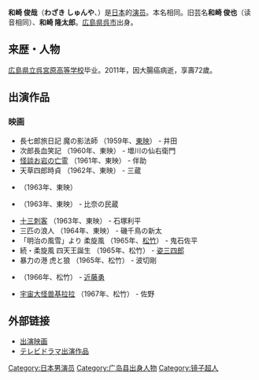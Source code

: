 {{blpsources|time=2015-05-03T07:23:29+00:00}}
'''和崎 俊哉'''（'''わざき しゅんや'''、{{bd|1938年|11月14日|2011年|2月15日|Wazaki Shun'ya}}）是[[日本|日本]]的[[演员|演员]]。本名相同。旧芸名'''和崎 俊也'''（读音相同）、'''和崎 隆太郎'''。[[広島県|広島県]][[呉市|呉市]]出身。


== 来歴・人物 ==
[[広島県立呉宮原高等学校|広島県立呉宮原高等学校]]毕业。2011年，因大腸癌病逝，享壽72歲。

== 出演作品 ==
=== 映画 ===
* 長七郎旅日記 魔の影法師 （1959年、[[東映|東映]]） - 井田
* 次郎長血笑記 （1960年、東映） - 増川の仙右衛門
* [[四谷怪談|怪談お岩の亡霊]] （1961年、東映） - 伴助
* 天草四郎時貞 （1962年、東映） - 三蔵
*{{link-ja|武士道残酷物語}}（1963年、東映）
* {{link-ja|次郎長三国志|次郎長三国志#映画（東映）}} （1963年、東映） - 比奈の民蔵
* [[十三刺客|十三刺客]] （1963年、東映） - 石塚利平
* 三匹の浪人 （1964年、東映） - 磯千鳥の新太
* 「明治の風雪」より 柔旋風 （1965年、[[松竹|松竹]]） - 鬼石佐平
* 続・柔旋風 四天王誕生 （1965年、松竹） - [[姿三四郎|姿三四郎]]
* 暴力の港 虎と狼 （1965年、松竹） - 波切剛
* {{link-ja|燃えよ剣|燃えよ剣#映画}} （1966年、松竹） - [[近藤勇|近藤勇]]
* [[宇宙大怪兽基拉拉|宇宙大怪兽基拉拉]] （1967年、松竹） - 佐野

== 外部链接==
* [http://www.jmdb.ne.jp/person/p0379080.htm 出演映画]{{Wayback|url=http://www.jmdb.ne.jp/person/p0379080.htm |date=20190703121821 }}
* [http://www.tvdrama-db.com/name/p/key-%E5%92%8C%E5%B4%8E%E3%80%80%E4%BF%8A%E5%93%89 テレビドラマ出演作品]{{Wayback|url=http://www.tvdrama-db.com/name/p/key-%E5%92%8C%E5%B4%8E%E3%80%80%E4%BF%8A%E5%93%89 |date=20200708232953 }}

{{DEFAULTSORT:Wazaki Shun'ya}}
{{actor-stub}}
[[Category:日本男演员|Category:日本男演员]]

[[Category:广岛县出身人物|Category:广岛县出身人物]]
[[Category:镜子超人|Category:镜子超人]]